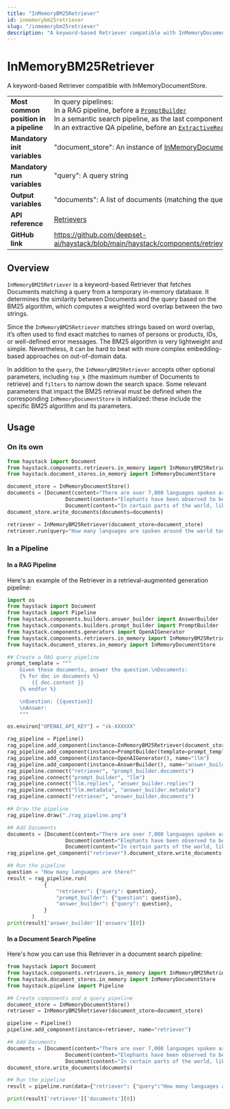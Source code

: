 ```yaml
---
title: "InMemoryBM25Retriever"
id: inmemorybm25retriever
slug: "/inmemorybm25retriever"
description: "A keyword-based Retriever compatible with InMemoryDocumentStore."
---
```


# InMemoryBM25Retriever

A keyword-based Retriever compatible with InMemoryDocumentStore.

|  |  |
| --- | --- |
| **Most common position in a pipeline** | In query pipelines:  <br />In a RAG pipeline, before a [`PromptBuilder`](../builders/promptbuilder.mdx)  <br />In a semantic search pipeline, as the last component  <br />In an extractive QA pipeline, before an [`ExtractiveReader`](../readers/extractivereader.mdx) |
| **Mandatory init variables** | "document_store": An instance of [InMemoryDocumentStore](../../document-stores/inmemorydocumentstore.mdx) |
| **Mandatory run variables** | "query": A query string |
| **Output variables** | "documents": A list of documents (matching the query) |
| **API reference** | [Retrievers](/reference/retrievers-api) |
| **GitHub link** | https://github.com/deepset-ai/haystack/blob/main/haystack/components/retrievers/in_memory/bm25_retriever.py |

## Overview

`InMemoryBM25Retriever` is a keyword-based Retriever that fetches Documents matching a query from a temporary in-memory database. It determines the similarity between Documents and the query based on the BM25 algorithm, which computes a weighted word overlap between the two strings.

Since the `InMemoryBM25Retriever` matches strings based on word overlap, it’s often used to find exact matches to names of persons or products, IDs, or well-defined error messages. The BM25 algorithm is very lightweight and simple. Nevertheless, it can be hard to beat with more complex embedding-based approaches on out-of-domain data.

In addition to the `query`, the `InMemoryBM25Retriever` accepts other optional parameters, including `top_k` (the maximum number of Documents to retrieve) and `filters` to narrow down the search space.
Some relevant parameters that impact the BM25 retrieval must be defined when the corresponding `InMemoryDocumentStore` is initialized: these include the specific BM25 algorithm and its parameters.

## Usage

### On its own

```python
from haystack import Document
from haystack.components.retrievers.in_memory import InMemoryBM25Retriever
from haystack.document_stores.in_memory import InMemoryDocumentStore

document_store = InMemoryDocumentStore()
documents = [Document(content="There are over 7,000 languages spoken around the world today."),
			       Document(content="Elephants have been observed to behave in a way that indicates a high level of self-awareness, such as recognizing themselves in mirrors."),
			       Document(content="In certain parts of the world, like the Maldives, Puerto Rico, and San Diego, you can witness the phenomenon of bioluminescent waves.")]
document_store.write_documents(documents=documents)

retriever = InMemoryBM25Retriever(document_store=document_store)
retriever.run(query="How many languages are spoken around the world today?")
```

### In a Pipeline

#### In a RAG Pipeline

Here's an example of the Retriever in a retrieval-augmented generation pipeline:

```python
import os
from haystack import Document
from haystack import Pipeline
from haystack.components.builders.answer_builder import AnswerBuilder
from haystack.components.builders.prompt_builder import PromptBuilder
from haystack.components.generators import OpenAIGenerator
from haystack.components.retrievers.in_memory import InMemoryBM25Retriever
from haystack.document_stores.in_memory import InMemoryDocumentStore

## Create a RAG query pipeline
prompt_template = """
    Given these documents, answer the question.\nDocuments:
    {% for doc in documents %}
        {{ doc.content }}
    {% endfor %}

    \nQuestion: {{question}}
    \nAnswer:
    """

os.environ["OPENAI_API_KEY"] = "sk-XXXXXX"

rag_pipeline = Pipeline()
rag_pipeline.add_component(instance=InMemoryBM25Retriever(document_store=InMemoryDocumentStore()), name="retriever")
rag_pipeline.add_component(instance=PromptBuilder(template=prompt_template), name="prompt_builder")
rag_pipeline.add_component(instance=OpenAIGenerator(), name="llm")
rag_pipeline.add_component(instance=AnswerBuilder(), name="answer_builder")
rag_pipeline.connect("retriever", "prompt_builder.documents")
rag_pipeline.connect("prompt_builder", "llm")
rag_pipeline.connect("llm.replies", "answer_builder.replies")
rag_pipeline.connect("llm.metadata", "answer_builder.metadata")
rag_pipeline.connect("retriever", "answer_builder.documents")

## Draw the pipeline
rag_pipeline.draw("./rag_pipeline.png")

## Add Documents
documents = [Document(content="There are over 7,000 languages spoken around the world today."),
			       Document(content="Elephants have been observed to behave in a way that indicates a high level of self-awareness, such as recognizing themselves in mirrors."),
			       Document(content="In certain parts of the world, like the Maldives, Puerto Rico, and San Diego, you can witness the phenomenon of bioluminescent waves.")]
rag_pipeline.get_component("retriever").document_store.write_documents(documents)

## Run the pipeline
question = "How many languages are there?"
result = rag_pipeline.run(
            {
                "retriever": {"query": question},
                "prompt_builder": {"question": question},
                "answer_builder": {"query": question},
            }
        )
print(result['answer_builder']['answers'][0])
```

#### In a Document Search Pipeline

Here's how you can use this Retriever in a document search pipeline:

```python
from haystack import Document
from haystack.components.retrievers.in_memory import InMemoryBM25Retriever
from haystack.document_stores.in_memory import InMemoryDocumentStore
from haystack.pipeline import Pipeline

## Create components and a query pipeline
document_store = InMemoryDocumentStore()
retriever = InMemoryBM25Retriever(document_store=document_store)

pipeline = Pipeline()
pipeline.add_component(instance=retriever, name="retriever")

## Add Documents
documents = [Document(content="There are over 7,000 languages spoken around the world today."),
			       Document(content="Elephants have been observed to behave in a way that indicates a high level of self-awareness, such as recognizing themselves in mirrors."),
			       Document(content="In certain parts of the world, like the Maldives, Puerto Rico, and San Diego, you can witness the phenomenon of bioluminescent waves.")]
document_store.write_documents(documents)

## Run the pipeline
result = pipeline.run(data={"retriever": {"query":"How many languages are there?"}})

print(result['retriever']['documents'][0])
```

